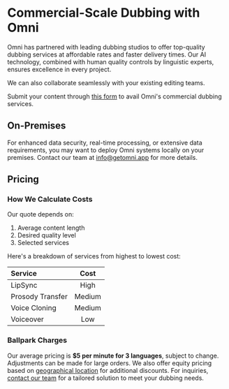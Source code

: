 # Commercial-Scale Dubbing with Omni

Omni has partnered with leading dubbing studios to offer top-quality dubbing services at affordable rates and faster delivery times. Our AI technology, combined with human quality controls by linguistic experts, ensures excellence in every project.

We can also collaborate seamlessly with your existing editing teams.

Submit your content through [this form](https://docs.google.com/forms/d/1begM4VfB0s5kWDUXLhwviJXF8QoRekW8fafNuv25bJY/viewform?edit_requested=true&pli=1) to avail Omni's commercial dubbing services.

## On-Premises

For enhanced data security, real-time processing, or extensive data requirements, you may want to deploy Omni systems locally on your premises. Contact our team at info@getomni.app for more details.

## Pricing

### How We Calculate Costs

Our quote depends on:

1. Average content length
2. Desired quality level
3. Selected services

Here's a breakdown of services from highest to lowest cost:

| Service           | Cost   |
| :----------------- | :----: |
| LipSync           | High   |
| Prosody Transfer  | Medium |
| Voice Cloning     | Medium |
| Voiceover         | Low    |

### Ballpark Charges

Our average pricing is **$5 per minute for 3 languages**, subject to change. Adjustments can be made for large orders. We also offer equity pricing based on [geographical location](https://dealhub.io/glossary/geographical-pricing/) for additional discounts. For inquiries, [contact our team](mailto:info@getomni.app) for a tailored solution to meet your dubbing needs.